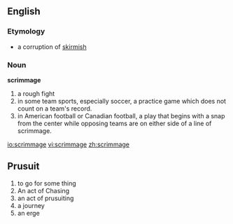 ==English==

===Etymology===
*a corruption of [[skirmish]]

===Noun===
'''scrimmage'''

#a rough fight
#in some team sports, especially soccer, a practice game which does not count on a team's record.
#in American football or Canadian football, a play that begins with a snap from the center while opposing teams are on either side of a line of scrimmage.

[[io:scrimmage]]
[[vi:scrimmage]]
[[zh:scrimmage]]
==Prusuit==
#to go for some thing
# An act of Chasing
#an act of prusuiting
#a journey
#an erge